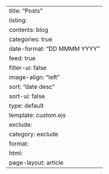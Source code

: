 ---
title: "Posts"
listing:
  contents: blog
  categories: true
  date-format: "DD MMMM YYYY"
  feed: true
  filter-ui: false
  image-align: "left"
  sort: "date desc"
  sort-ui: false
  type: default
  template: custom.ejs
  exclude:
    category: exclude
format: 
  html:
    page-layout: article
---